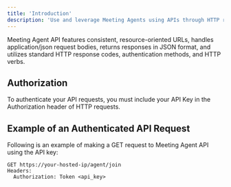 ```yaml
---
title: 'Introduction'
description: 'Use and leverage Meeting Agents using APIs through HTTP requests from any language in your applicatons and workflows.'
---
```


Meeting Agent API features consistent, resource-oriented URLs, handles application/json request bodies, returns responses in JSON format, and utilizes standard HTTP response codes, authentication methods, and HTTP verbs.

## Authorization

To authenticate your API requests, you must include your API Key in the Authorization header of HTTP requests.

## Example of an Authenticated API Request

Following is an example of making a GET request to Meeting Agent API using the API key:

```
GET https://your-hosted-ip/agent/join
Headers:
  Authorization: Token <api_key>
```